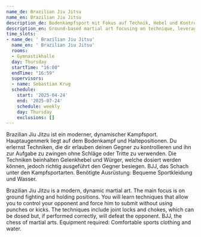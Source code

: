 ```yaml
---
name_de: Brazilian Jiu Jitsu
name_en: Brazilian Jiu Jitsu
description_de: Bodenkampfsport mit Fokus auf Technik, Hebel und Kontrolle.
description_en: Ground-based martial art focusing on technique, leverage, and control.
time_slots:
- name_de: ' Brazilian Jiu Jitsu'
  name_en: ' Brazilian Jiu Jitsu'
  rooms:
  - Gymnastikhalle
  day: Thursday
  startTime: "16:00"
  endTime: "16:59"
  supervisors:
  - name: Sebastian Krug
  schedule:
    start: '2025-04-24'
    end: '2025-07-24'
    schedule: weekly
    day: Thursday
    exclusions: []
---
```


<Locale value="de">
 

 Brazilian Jiu Jitzu ist ein moderner, dynamischer Kampfsport. Hauptaugenmerk
liegt auf dem Bodenkampf und Haltepositionen. Du erlernst Techniken, die dir
erlauben deinen Gegner zu kontrollieren und ihn zur Aufgabe zu zwingen ohne
Schläge oder Tritte zu verwenden. Die Techniken beinhalten Gelenkhebel und
Würger, welche dosiert werden können, jedoch richtig ausgeführt den Gegner
besiegen. BJJ, das Schach unter den Kampfsportarten. Benötigte Ausrüstung:
Bequeme Sportkleidung und Wasser.

</Locale>
<Locale value="en">
 

 Brazilian Jiu Jitzu is a modern, dynamic martial art. The main focus is on
ground fighting and holding positions. You will learn techniques that allow you
to control your opponent and force him to submit without using punches or kicks.
The techniques include joint locks and chokes, which can be dosed but, if
performed correctly, will defeat the opponent. BJJ, the chess of martial arts.
Equipment required: Comfortable sports clothing and water.

</Locale>
